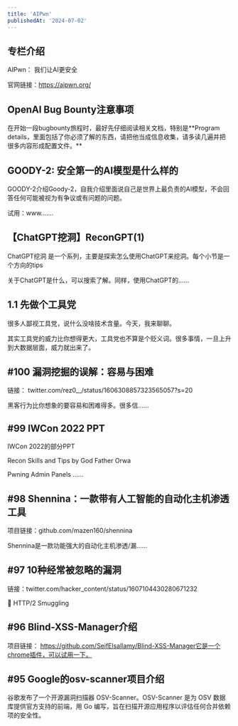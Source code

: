 ```yaml
---
title: 'AIPwn'
publishedAt: '2024-07-02'
---
```


## 专栏介绍

AIPwn： 我们让AI更安全  
  
官网链接：https://aipwn.org/

## OpenAI Bug Bounty注意事项
在开始一段bugbounty旅程时，最好先仔细阅读相关文档，特别是\*\*Program details，里面包括了你必须了解的东西，请把他当成信息收集，请多读几遍并把很多内容形成配置文件。\*\*

## GOODY-2:   安全第一的AI模型是什么样的
GOODY-2介绍Goody-2，自我介绍里面说自己是世界上最负责的AI模型，不会回答任何可能被视为有争议或有问题的问题。

试用：www.......

## 【ChatGPT挖洞】ReconGPT(1)
ChatGPT挖洞 是一个系列，主要是探索怎么使用ChatGPT来挖洞。每个小节是一个方向的tips

关于ChatGPT是什么，可以搜索了解。同样，使用ChatGPT的......

## 1.1   先做个工具党
很多人鄙视工具党，说什么没啥技术含量。今天，我来聊聊。

其实工具党的威力比你想得更大，工具党也不算是个贬义词。很多事情，一旦上升到大数据层面，威力就出来了。

## #100 漏洞挖掘的误解：容易与困难
链接： twitter.com/rez0\_\_/status/1606308857323565057?s=20

黑客行为比你想象的要容易和困难得多。很多信......

## #99 IWCon 2022 PPT
IWCon 2022的部分PPT

Recon Skills and Tips by God Father Orwa

Pwning Admin Panels ......

## #98 Shennina：一款带有人工智能的自动化主机渗透工具
 项目链接：github.com/mazen160/shennina

 

 

Shennina是一款功能强大的自动化主机渗透/漏......

## #97 10种经常被忽略的漏洞
链接：twitter.com/hacker\_content/status/1607104430280671232

🐞 HTTP/2 Smuggling

## #96  Blind-XSS-Manager介绍
项目链接： https://github.com/SeifElsallamy/Blind-XSS-Manager它是一个chrome插件，可以试用一下。

## #95 Google的osv-scanner项目介绍
谷歌发布了一个开源漏洞扫描器 OSV-Scanner。OSV-Scanner 是为 OSV 数据库提供官方支持的前端，用 Go 编写，旨在扫描开源应用程序以评估任何合并依赖项的安全性。


